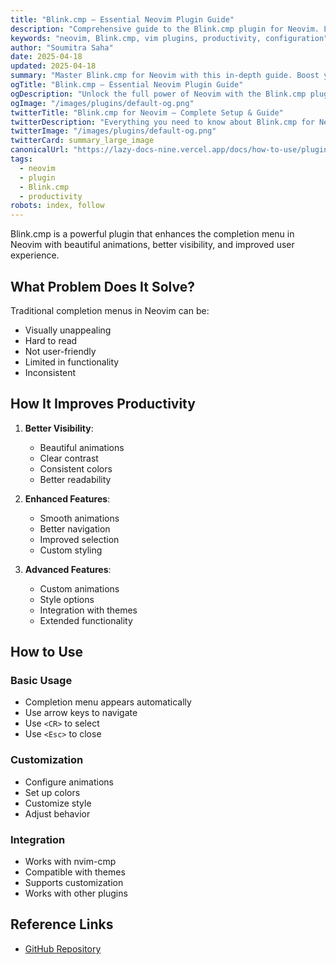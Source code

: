 ```yaml
---
title: "Blink.cmp – Essential Neovim Plugin Guide"
description: "Comprehensive guide to the Blink.cmp plugin for Neovim. Learn setup, features, and best practices to enhance your workflow."
keywords: "neovim, Blink.cmp, vim plugins, productivity, configuration"
author: "Soumitra Saha"
date: 2025-04-18
updated: 2025-04-18
summary: "Master Blink.cmp for Neovim with this in-depth guide. Boost your coding productivity and editor experience."
ogTitle: "Blink.cmp – Essential Neovim Plugin Guide"
ogDescription: "Unlock the full power of Neovim with the Blink.cmp plugin. Step-by-step instructions and expert tips."
ogImage: "/images/plugins/default-og.png"
twitterTitle: "Blink.cmp for Neovim – Complete Setup & Guide"
twitterDescription: "Everything you need to know about Blink.cmp for Neovim. Installation, configuration, and pro tips."
twitterImage: "/images/plugins/default-og.png"
twitterCard: summary_large_image
canonicalUrl: "https://lazy-docs-nine.vercel.app/docs/how-to-use/plugins/blink-cmp"
tags:
  - neovim
  - plugin
  - Blink.cmp
  - productivity
robots: index, follow
---
```


Blink.cmp is a powerful plugin that enhances the completion menu in Neovim with beautiful animations, better visibility, and improved user experience.

## What Problem Does It Solve?

Traditional completion menus in Neovim can be:

- Visually unappealing
- Hard to read
- Not user-friendly
- Limited in functionality
- Inconsistent

## How It Improves Productivity

1. **Better Visibility**:

   - Beautiful animations
   - Clear contrast
   - Consistent colors
   - Better readability

2. **Enhanced Features**:

   - Smooth animations
   - Better navigation
   - Improved selection
   - Custom styling

3. **Advanced Features**:
   - Custom animations
   - Style options
   - Integration with themes
   - Extended functionality

## How to Use

### Basic Usage

- Completion menu appears automatically
- Use arrow keys to navigate
- Use `<CR>` to select
- Use `<Esc>` to close

### Customization

- Configure animations
- Set up colors
- Customize style
- Adjust behavior

### Integration

- Works with nvim-cmp
- Compatible with themes
- Supports customization
- Works with other plugins

## Reference Links

- [GitHub Repository](https://github.com/folke/blink.cmp)
